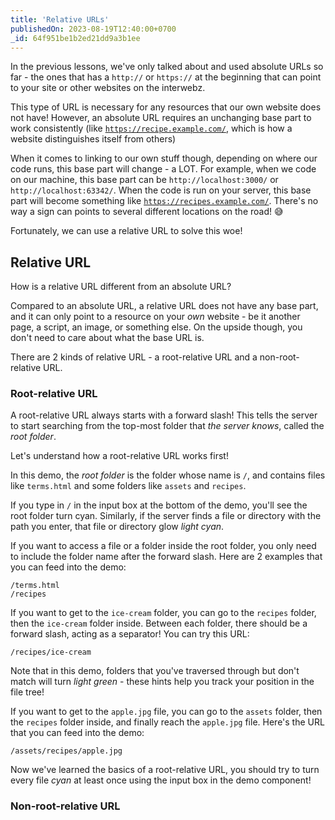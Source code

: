 ```yaml
---
title: 'Relative URLs'
publishedOn: 2023-08-19T12:40:00+0700
_id: 64f951be1b2ed21dd9a3b1ee
---
```


In the previous lessons, we've only talked about and used absolute URLs so far - the ones
that has a <code>http://</code> or <code>https://</code> at the beginning that can point to your site
or other websites on the interwebz.

This type of URL is necessary for any resources that our own website does not have! However, an absolute URL requires
an unchanging base part to work consistently (like <code>https://recipe.example.com/</code>, which is how a website
distinguishes itself from others)

When it comes to linking to our own stuff though, depending on where our code runs, this base part will change - a LOT.
For example, when we code on our machine, this base part can be <code>http://localhost:3000/</code> or
<code>http://localhost:63342/</code>. When the code is run on your server, this base part will become something like
<code>https://recipes.example.com/</code>. There's no way a sign can points to several different locations on the road!
😅

Fortunately, we can use a relative URL to solve this woe!


## Relative URL

How is a relative URL different from an absolute URL?

Compared to an absolute URL, a relative URL does not have any base part, and it can only point to a
resource on your *own* website - be it another page, a script, an image, or something else. On the upside though,
you don't need to care about what the base URL is.

There are 2 kinds of relative URL - a root-relative URL and a non-root-relative URL.


### Root-relative URL

A root-relative URL always starts with a forward slash! This tells the server to start searching from the top-most
folder that *the server knows*, called the <ColorEmphasis>*root folder*</ColorEmphasis>.

Let's understand how a root-relative URL works first!

<PathSimulator/>

In this demo, the *root folder* is the folder whose name is <code>/</code>, and contains files like
<code>terms.html</code> and some folders like <code>assets</code> and <code>recipes</code>.

If you type in <code>/</code> in the input box at the bottom of the demo, you'll see the root folder turn cyan.
Similarly, if the server finds a file or directory with the path you enter, that file or directory
glow <ColorEmphasis color="cyan">*light cyan*</ColorEmphasis>.

If you want to access a file or a folder inside the root folder, you only need to include the folder name after the
forward slash. Here are 2 examples that you can feed into the demo:
```
/terms.html
/recipes
```

If you want to get to the <code>ice-cream</code> folder, you can go to the <code>recipes</code> folder, then
the <code>ice-cream</code> folder inside. Between each folder, there should be a forward slash, acting as a
separator! You can try this URL:
```
/recipes/ice-cream
```

Note that in this demo, folders that you've traversed through but don't match will turn <ColorEmphasis color="lime">*light
green*</ColorEmphasis> - these hints help you track your position in the file tree!


If you want to get to the <code>apple.jpg</code> file, you can go to the <code>assets</code> folder, then
the <code>recipes</code> folder inside, and finally reach the <code>apple.jpg</code> file.
Here's the URL that you can feed into the demo:
```
/assets/recipes/apple.jpg
```

Now we've learned the basics of a root-relative URL, you should try to turn every
file <ColorEmphasis color="cyan">*cyan*</ColorEmphasis> at least once using the
input box in the demo component!

### Non-root-relative URL
